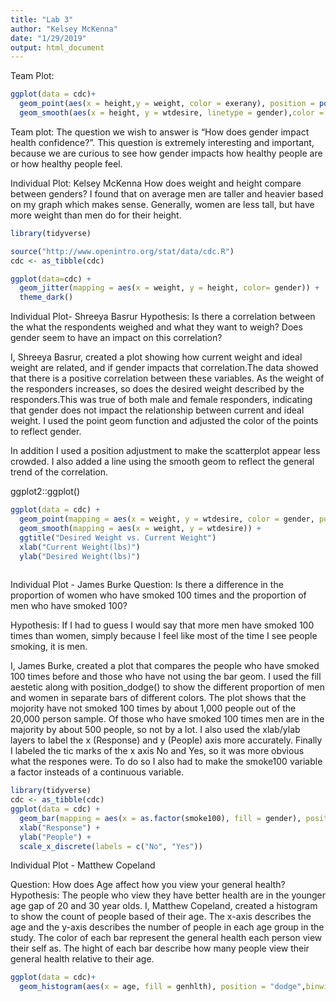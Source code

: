 ```yaml
---
title: "Lab 3"
author: "Kelsey McKenna"
date: "1/29/2019"
output: html_document
---
```

Team Plot: 

```r
ggplot(data = cdc)+
  geom_point(aes(x = height,y = weight, color = exerany), position = position_dodge(2))+
  geom_smooth(aes(x = height, y = wtdesire, linetype = gender),color = "red")
```

Team plot: The question we wish to answer is "How does gender impact health confidence?". 
This question is extremely interesting and important, because we are curious to see how gender impacts how healthy people are or how healthy people feel. 

Individual Plot:  Kelsey McKenna How does weight and height compare between genders?
I found that on average men are taller and heavier based on my graph which makes sense. Generally, women are less tall, but have more weight than men do for their height. 

```r
library(tidyverse)

source("http://www.openintro.org/stat/data/cdc.R")
cdc <- as_tibble(cdc)

ggplot(data=cdc) +
  geom_jitter(mapping = aes(x = weight, y = height, color= gender)) +
  theme_dark()

```



Individual Plot- Shreeya Basrur
Hypothesis: Is there a correlation between the what the respondents weighed and what they want to weigh? Does gender seem to have an impact on this correlation?


I, Shreeya Basrur, created a plot showing how current weight and ideal weight are related, and if gender impacts that correlation.The data showed that there is a positive correlation between these variables. As the weight of the responders increases, so does the desired weight described by the responders.This was true of both male and female responders, indicating that gender does not impact the relationship between current and ideal weight. I used the point geom function and adjusted the color of the points to reflect gender. 

In addition I used a position adjustment to make the scatterplot appear less crowded. I also added a line using the smooth geom to reflect the general trend of the correlation.

ggplot2::ggplot()
```r
ggplot(data = cdc) + 
  geom_point(mapping = aes(x = weight, y = wtdesire, color = gender, position = "jitter")) +
  geom_smooth(mapping = aes(x = weight, y = wtdesire)) +
  ggtitle("Desired Weight vs. Current Weight")
  xlab("Current Weight(lbs)")
  ylab("Desired Weight(lbs)")
  

```

Individual Plot - James Burke
Question: Is there a difference in the proportion of women who have smoked 100 times and the proportion of men who have smoked 100?

Hypothesis: If I had to guess I would say that more men have smoked 100 times than women, simply because I feel like most of the time I see people smoking, it is men.

I, James Burke, created a plot that compares the people who have smoked 100 times before and those who have not using the bar geom. I used the fill aestetic along with position_dodge() to show the different proportion of men and women in separate bars of different colors. The plot shows that the mojority have not smoked 100 times by about 1,000 people out of the 20,000 person sample. Of those who have smoked 100 times men are in the majority by about 500 people, so not by a lot. I also used the xlab/ylab layers to label the x (Response) and y (People) axis more accurately. Finally I labeled the tic marks of the x axis No and Yes, so it was more obvious what the respones were. To do so I also had to make the smoke100 variable a factor insteads of a continuous variable.

```r
library(tidyverse)
cdc <- as_tibble(cdc)
ggplot(data = cdc) +
  geom_bar(mapping = aes(x = as.factor(smoke100), fill = gender), position = position_dodge()) +
  xlab("Response") +
  ylab("People") +
  scale_x_discrete(labels = c("No", "Yes"))
```


Individual Plot - Matthew Copeland 

Question: How does Age affect how you view your general health?
Hypothesis: The people who view they have better health are in the younger age gap of 20 and 30 year olds. 
I, Matthew Copeland, created a histogram to show the count of people based of their age. The x-axis describes the age and the y-axis describes the number of people in each age group in the study. The color of each bar represent the general health each person view their self as. The hight of each bar describe how many people view their general health relative to their age.

```r

ggplot(data = cdc)+
  geom_histogram(aes(x = age, fill = genhlth), position = "dodge",binwidth = 10)

```

